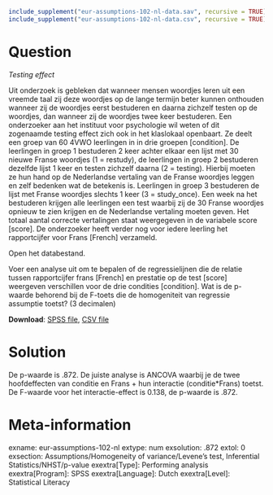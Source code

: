 ```r
include_supplement("eur-assumptions-102-nl-data.sav", recursive = TRUE)
include_supplement("eur-assumptions-102-nl-data.csv", recursive = TRUE)
```

Question
========
*Testing effect* 

Uit onderzoek is gebleken dat wanneer mensen woordjes leren uit een vreemde taal zij deze woordjes op de lange termijn beter kunnen onthouden wanneer zij de woordjes eerst bestuderen en daarna zichzelf testen op de woordjes, dan wanneer zij de woordjes twee keer bestuderen. Een onderzoeker aan het instituut voor psychologie wil weten of dit zogenaamde testing effect zich ook in het klaslokaal openbaart. Ze deelt een groep van 60 4VWO leerlingen in in drie groepen [condition]. De leerlingen in groep 1 bestuderen 2 keer achter elkaar een lijst met 30 nieuwe Franse woordjes (1 = restudy), de leerlingen in groep 2 bestuderen dezelfde lijst 1 keer en testen zichzelf daarna (2 = testing). Hierbij moeten ze hun hand op de Nederlandse vertaling van de Franse woordjes leggen en zelf bedenken wat de betekenis is. Leerlingen in groep 3 bestuderen de lijst met Franse woordjes slechts 1 keer (3 = study_once). Een week na het bestuderen krijgen alle leerlingen een test waarbij zij de 30 Franse woordjes opnieuw te zien krijgen en de Nederlandse vertaling moeten geven. Het totaal aantal correcte vertalingen staat weergegeven in de variabele score [score]. De onderzoeker heeft verder nog voor iedere leerling het rapportcijfer voor Frans [French] verzameld.

Open het databestand.

Voer een analyse uit om te bepalen of de regressielijnen die de relatie tussen rapportcijfer frans [French] en prestatie op de test [score] weergeven verschillen voor de drie condities [condition]. Wat is de p-waarde behorend bij de F-toets die de homogeniteit van regressie assumptie toetst? (3 decimalen)

**Download**: [SPSS file](eur-assumptions-102-nl-data.sav), [CSV file](eur-assumptions-102-nl-data.csv)

Solution
========
De p-waarde is .872. De juiste analyse is ANCOVA waarbij je de twee hoofdeffecten van conditie en Frans + hun interactie (conditie*Frans) toetst. De F-waarde voor het interactie-effect is 0.138, de p-waarde is .872.

Meta-information
================
exname: eur-assumptions-102-nl
extype: num
exsolution: .872
extol: 0
exsection: Assumptions/Homogeneity of variance/Levene's test, Inferential Statistics/NHST/p-value
exextra[Type]: Performing analysis
exextra[Program]: SPSS
exextra[Language]: Dutch
exextra[Level]: Statistical Literacy